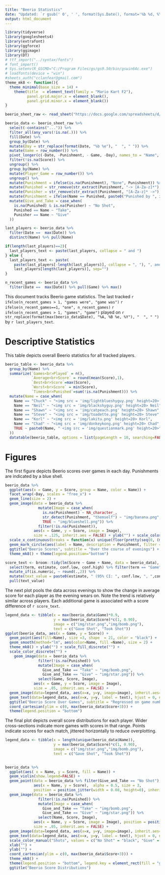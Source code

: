 ```yaml
---
title: "Beerio Statistics"
date: "Updated: `r gsub(' 0', ' ', format(Sys.Date(), format='%b %d, %Y'))`"
output: html_document
---
```


```r
library(tidyverse)
library(googlesheets4)
library(extrafont)
library(ggforce)
library(ggimage)
library(DT)
# ttf_import("../syntax/fonts")
# font_import()
# Sys.setenv(R_GSCMD="C:/Program Files/gs/gs9.50/bin/gswin64c.exe")
# loadfonts(device = "win")
#sheets_auth("cclanfear@gmail.com")
theme_mk8 <- function(){
  theme_minimal(base_size = 14) + 
    theme(title  = element_text(family = "Mario Kart F2"), 
          panel.grid.major.x = element_blank(), 
          panel.grid.minor.x = element_blank())
}
```


```r
beerio_sheet_raw <- read_sheet("https://docs.google.com/spreadsheets/d/1V-7lY3NVqVGGEWL-jwwmjYcpLT8mJMN1MI11y-C3Bl0/", sheet = "Data")

beerio_data <- beerio_sheet_raw %>%
  select(-contains("...")) %>%
  filter_all(any_vars(!is.na(.))) %>%
  fill(Date) %>%
  group_by(Date) %>%
  mutate(Day = str_replace(format(Date, "%b %e"), "  ", " ")) %>%
  mutate(Game = row_number()) %>%
  pivot_longer(c(-Date, -Punishment, - Game, -Day), names_to = "Name", values_to = "Score") %>%
  filter(!is.na(Score)) %>%
  ungroup() %>%
  group_by(Name) %>%
  mutate(Player_Game = row_number()) %>%
  ungroup() %>%
  mutate(Punishment = ifelse(is.na(Punishment), "None", Punishment)) %>%
  mutate(Punished = str_remove(str_extract(Punishment, "-> [A-Za-z]*"), "-> ")) %>% 
  mutate(Punisher = str_remove(str_extract(Punishment, "[A-Za-z]* ->"), " ->")) %>%
  mutate(Punishment = ifelse(Name == Punished, paste0("Punished by ", ifelse(Punisher==Punished, "themself", Punisher)), NA) ) %>%
  mutate(Give_and_Take = case_when(
    is.na(Punished) & is.na(Punisher) ~ "No Shot",
    Punished == Name ~ "Take",
    Punisher == Name ~ "Give"
  ))

last_players <- beerio_data %>%
  filter(Date ==  max(Date)) %>%
  distinct(Name) %>% pull(Name)

if(length(last_players)==2){
  last_players_text <- paste(last_players, collapse = " and ")
} else {
  last_players_text <- paste(
    paste(last_players[-length(last_players)], collapse = ", "), ", and ",
    last_players[length(last_players)], sep="")
}

n_recent_games <- beerio_data %>%
  filter(Date ==  max(Date)) %>% pull(Game) %>% max()
```

This document tracks Beerio game statistics. The last tracked `r ifelse(n_recent_games > 1, "games were", "game was")` `r ifelse(n_recent_games==1, "one", n_recent_games)` `r ifelse(n_recent_games > 1, "games", "game")` played on `r str_replace(format(max(beerio_data$Date), "%A, %B %e, %Y"), "  ", " ")` by `r last_players_text`.

# Descriptive Statistics

This table depicts overall Beerio statistics for all tracked players.

```r
beerio_table <- beerio_data %>% 
  group_by(Name) %>% 
  summarize(`Games<br>Played` = n(), 
            `Average<br>Score` = round(mean(Score),1), 
            `Best<br>Score`=max(Score), 
            `Worst<br>Score` = min(Score),
            `Times<br>Punished`=sum(!is.na(Punishment))) %>% 
  mutate(Name = case_when(
    Name == "Chuck" ~ "<img src = 'img/lightblueshyguy.png' height=20> Chuck",
    Name == "Neil" ~ "<img src = 'img/blackshyguy.png' height=20> Neil",
    Name == "Shawn" ~ "<img src = 'img/catpeach.png' height=20> Shawn",
    Name == "Steve" ~ "<img src = 'img/toadette.png' height=20> Steve",
    Name == "Korl" ~ "<img src = 'img/lakitu.png' height=20> Korl",
    Name == "Chad" ~ "<img src = 'img/donkeykong.png' height=20> Chad",
    TRUE ~ paste0(Name, " <img src = 'img/questionmark.png' height=20>")
  ))
  datatable(beerio_table, options = list(pageLength = 10, searching=FALSE, lengthChange=FALSE, scrollY=FALSE, paging=FALSE, info=FALSE), escape=FALSE, autoHideNavigation=TRUE)
```

# Figures

The first figure depicts Beerio scores over games in each day. Punishments are indicated by a blue shell.

```r
beerio_data %>%
  ggplot(aes(x = Game, y = Score, group = Name, color = Name)) + 
  facet_wrap(~Day, scales = "free_x") + 
  geom_line(size = 2) +
  geom_image(data = beerio_data %>%  
               mutate(Image = case_when(
                 is.na(Punishment) ~ NA_character_,
                 str_detect(Punishment, "themself") ~ "img/banana.png",
                 TRUE ~ "img/blueshell.png")) %>%
               filter(!is.na(Punishment)), 
             aes(x = Game, y = Score, image = Image), 
             size = .125, inherit.aes = FALSE) + ylab("") + scale_color_discrete("") +
  scale_x_continuous(breaks = function(x) unique(floor(pretty(seq(0, (max(x) + 1) * 1.1))))) +
  geom_mark_circle(aes(label = Name, description = Punishment, filter = !is.na(Punishment)), color = NA) +
  ggtitle("Beerio Scores", subtitle = "Over the course of evenings") +
  theme_mk8() + theme(legend.position="bottom")

score_text <- broom::tidy(lm(Score ~ Game + Name, data = beerio_data), conf.int=TRUE) %>% 
  select(term, estimate, conf.low, conf.high) %>% filter(term == "Game") %>%
  mutate_if(is.numeric, ~ round(.,2)) %>%
  mutate(text_value = paste0(estimate, " (95% CI: ", conf.low, ", ",conf.high, ")")) %>% 
  pull(text_value)

```

The next plot pools the data across evenings to show the change in average score for each player as the evening wears on. Note the trend is relatively similar across players. Each additional game is associated with a score difference of `r score_text`.

```r
legend_data <- tibble(x = max(beerio_data$Game)*0.9,
                      y = max(beerio_data$Score)*c(1, 0.90),
                      image = c("img/star.png","img/bomb.png"),
                      text = c("Gave Shot", "Took Shot"))
ggplot(beerio_data, aes(x = Game, y = Score)) + 
  geom_point(aes(fill=Name), size =3, shape  = 21, color = "black") + 
  geom_smooth(method="lm", aes(color=Name, fill =Name), size = 2) + 
  theme_mk8() + ylab("") + scale_fill_discrete("") +
  scale_color_discrete("") +
    geom_image(data = beerio_data %>%  
               filter(!is.na(Punished)) %>%
               mutate(Image = case_when(
                 Give_and_Take == "Take" ~ "img/bomb.png",
                 Give_and_Take == "Give" ~ "img/star.png")) %>% 
               select(Game, Score, Image), 
             aes(x = Game, y = Score, image = Image), 
             size = .05, inherit.aes = FALSE) +
  geom_image(data=legend_data, aes(x=x, y=y, image=image), inherit.aes=FALSE) +
  geom_text(data=legend_data, aes(x=x, y=y, label = text), hjust = 0, nudge_x = 0.25, inherit.aes=FALSE) +
  ggtitle("Beerio Score Over Games", subtitle = "Regressed on game number") + 
  coord_cartesian(ylim = c(0, max(beerio_data$Score+3))) +
  theme(legend.position = "bottom")
```

The final plot depicts overall score distributions for each player. Wider cross-sections indicate more games with scores in that range. Points indicate scores for each match, jittered horizontally to reduce overplotting.

```r

legend_data <- tibble(x = length(unique(beerio_data$Name)),
                      y = max(beerio_data$Score)*c(1, 0.90),
                      image = c("img/star.png","img/bomb.png"),
                      text = c("Gave Shot", "Took Shot"))
                      

beerio_data %>%
  ggplot(aes( x = Name, y = Score, fill = Name)) + 
  geom_violin(show.legend=FALSE) + 
  geom_point(data = beerio_data %>% filter(Give_and_Take == "No Shot"), 
             aes(x = Name, y = Score),  alpha = 0.5, size = 3, 
             position = position_jitter(width = 0.08, height=0), inherit.aes = FALSE) +
  geom_image(data = beerio_data %>%  
               filter(!is.na(Punished)) %>%
               mutate(Image = case_when(
                 Give_and_Take == "Take" ~ "img/bomb.png",
                 Give_and_Take == "Give" ~ "img/star.png")) %>% 
               select(Name, Score, Image), 
             aes(x = Name, y = Score, image = Image), position = position_jitter(width = 0.08, height=0), 
             size = .05, inherit.aes = FALSE) +
  geom_image(data=legend_data, aes(x=x, y=y, image=image), inherit.aes=FALSE) +
  geom_text(data=legend_data, aes(x=x, y=y, label = text), hjust = 0, nudge_x = 0.1, inherit.aes=FALSE) +
  scale_color_manual("Shots", values = c("No Shot" = "black", "Give" = "white", "Take" = "red")) +
  xlab("") + 
  ylab("") + 
  coord_cartesian(ylim = c(0, max(beerio_data$Score+3))) +
  theme_mk8() + 
  theme(legend.position = "bottom", legend.key = element_rect(fill = "gray70", color = NA)) + 
  ggtitle("Beerio Score Distributions")
```

